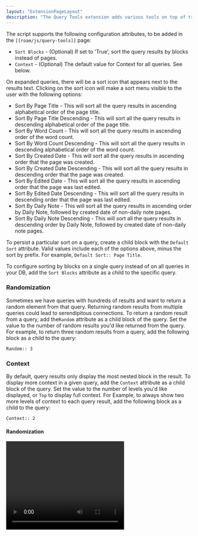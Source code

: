 ```yaml
---
layout: "ExtensionPageLayout"
description: "The Query Tools extension adds various tools on top of traditional Roam queries to make them more powerful"
---
```


The script supports the following configuration attributes, to be added in the `[[roam/js/query-tools]]` page:

- `Sort Blocks` - (Optional) If set to 'True', sort the query results by blocks instead of pages.
- `Context` - (Optional) The default value for Context for all queries. See below.

On expanded queries, there will be a sort icon that appears next to the results text. Clicking on the sort icon will make a sort menu visible to the user with the following options:

- Sort By Page Title - This will sort all the query results in ascending alphabetical order of the page title.
- Sort By Page Title Descending - This will sort all the query results in descending alphabetical order of the page title.
- Sort By Word Count - This will sort all the query results in ascending order of the word count.
- Sort By Word Count Descending - This will sort all the query results in descending alphabetical order of the word count.
- Sort By Created Date - This will sort all the query results in ascending order that the page was created.
- Sort By Created Date Descending - This will sort all the query results in descending order that the page was created.
- Sort By Edited Date - This will sort all the query results in ascending order that the page was last edited.
- Sort By Edited Date Descending - This will sort all the query results in descending order that the page was last edited.
- Sort By Daily Note - This will sort all the query results in ascending order by Daily Note, followed by created date of non-daily note pages.
- Sort By Daily Note Descending - This will sort all the query results in descending order by Daily Note, followed by created date of non-daily note pages.

To persist a particular sort on a query, create a child block with the `Default Sort` attribute. Valid values include each of the options above, minus the sort by prefix. For example, `Default Sort:: Page Title`.

To configure sorting by blocks on a single query instead of on all queries in your DB, add the `Sort Blocks` attribute as a child to the specific query.

### Randomization

Sometimes we have queries with hundreds of results and want to return a random element from that query. Returning random results from multiple queries could lead to serendipitous connections. To return a random result from a query, add the`Random` attribute as a child block of the query. Set the value to the number of random results you'd like returned from the query. For example, to return three random results from a query, add the following block as a child to the query:

```
Random:: 3
```

### Context

By default, query results only display the most nested block in the result. To display more context in a given query, add the `Context` attribute as a child block of the query. Set the value to the number of levels you'd like displayed, or `Top` to display full context. For Example, to always show two more levels of context to each query result, add the following block as a child to the query:

```
Context:: 2
```

#### Randomization

<video width="320" height="240" controls>
  <source src="../../videos/query-random.mp4" type="video/mp4">
</video>

